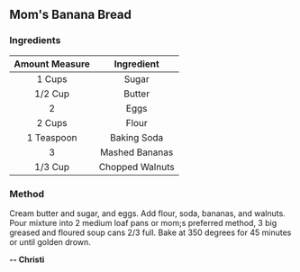 ## Mom's Banana Bread

### Ingredients

| Amount Measure | Ingredient      |
| :------------: | :-------------: |
| 1 Cups         | Sugar           |
| 1/2 Cup        | Butter          |
| 2              | Eggs            |
| 2 Cups         | Flour           |
| 1 Teaspoon     | Baking Soda     |
| 3              | Mashed Bananas  |
| 1/3 Cup        | Chopped Walnuts |

### Method
Cream butter and sugar, and eggs. Add flour, soda, bananas, and walnuts. Pour mixture into 2 medium loaf pans or mom;s preferred method, 3 big greased and floured soup cans 2/3 full. Bake at 350 degrees for 45 minutes or until golden drown.

**-- Christi**

